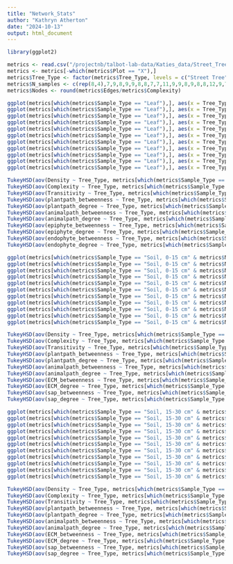 ```yaml
---
title: "Network_Stats"
author: "Kathryn Atherton"
date: "2024-10-13"
output: html_document
---
```


```r
library(ggplot2)
```

```r
metrics <- read.csv("/projectnb/talbot-lab-data/Katies_data/Street_Trees/Analysis/Networks/Results/network_metrics_plot.csv")
metrics <- metrics[-which(metrics$Plot == "X"),]
metrics$Tree_Type <- factor(metrics$Tree_Type, levels = c("Street Tree", "Urban Edge", "Urban Interior", "Rural Edge", "Rural Interior"))
metrics$N_samples <- c(rep(8,4),7,9,8,9,9,8,8,7,7,11,9,9,8,9,8,8,12,9,7,9,16,7,13,7,16,7,10,8,7,9,9,8,7,9,8,17,7,14,9,12,10)
metrics$Nodes <- round(metrics$Edges/metrics$Complexity)
```

```r
ggplot(metrics[which(metrics$Sample_Type == "Leaf"),], aes(x = Tree_Type, y = Density)) + geom_boxplot()
ggplot(metrics[which(metrics$Sample_Type == "Leaf"),], aes(x = Tree_Type, y = Complexity)) + geom_boxplot()
ggplot(metrics[which(metrics$Sample_Type == "Leaf"),], aes(x = Tree_Type, y = Transitivity)) + geom_boxplot()
ggplot(metrics[which(metrics$Sample_Type == "Leaf"),], aes(x = Tree_Type, y = plantpath_betweenness)) + geom_boxplot()
ggplot(metrics[which(metrics$Sample_Type == "Leaf"),], aes(x = Tree_Type, y = plantpath_degree)) + geom_boxplot()
ggplot(metrics[which(metrics$Sample_Type == "Leaf"),], aes(x = Tree_Type, y = animalpath_betweenness)) + geom_boxplot()
ggplot(metrics[which(metrics$Sample_Type == "Leaf"),], aes(x = Tree_Type, y = animalpath_degree)) + geom_boxplot()
ggplot(metrics[which(metrics$Sample_Type == "Leaf"),], aes(x = Tree_Type, y = epiphyte_betweenness)) + geom_boxplot()
ggplot(metrics[which(metrics$Sample_Type == "Leaf"),], aes(x = Tree_Type, y = epiphyte_degree)) + geom_boxplot()
ggplot(metrics[which(metrics$Sample_Type == "Leaf"),], aes(x = Tree_Type, y = endophyte_betweenness)) + geom_boxplot()
ggplot(metrics[which(metrics$Sample_Type == "Leaf"),], aes(x = Tree_Type, y = endophyte_degree)) + geom_boxplot()

TukeyHSD(aov(Density ~ Tree_Type, metrics[which(metrics$Sample_Type == "Leaf"),]))
TukeyHSD(aov(Complexity ~ Tree_Type, metrics[which(metrics$Sample_Type == "Leaf"),]))
TukeyHSD(aov(Transitivity ~ Tree_Type, metrics[which(metrics$Sample_Type == "Leaf"),]))
TukeyHSD(aov(plantpath_betweenness ~ Tree_Type, metrics[which(metrics$Sample_Type == "Leaf"),]))
TukeyHSD(aov(plantpath_degree ~ Tree_Type, metrics[which(metrics$Sample_Type == "Leaf"),]))
TukeyHSD(aov(animalpath_betweenness ~ Tree_Type, metrics[which(metrics$Sample_Type == "Leaf"),]))
TukeyHSD(aov(animalpath_degree ~ Tree_Type, metrics[which(metrics$Sample_Type == "Leaf"),]))
TukeyHSD(aov(epiphyte_betweenness ~ Tree_Type, metrics[which(metrics$Sample_Type == "Leaf"),]))
TukeyHSD(aov(epiphyte_degree ~ Tree_Type, metrics[which(metrics$Sample_Type == "Leaf"),]))
TukeyHSD(aov(endophyte_betweenness ~ Tree_Type, metrics[which(metrics$Sample_Type == "Leaf"),]))
TukeyHSD(aov(endophyte_degree ~ Tree_Type, metrics[which(metrics$Sample_Type == "Leaf"),]))
```

```r
ggplot(metrics[which(metrics$Sample_Type == "Soil, 0-15 cm" & metrics$N_samples < 13),], aes(x = Tree_Type, y = Density)) + geom_boxplot()
ggplot(metrics[which(metrics$Sample_Type == "Soil, 0-15 cm" & metrics$N_samples < 13),], aes(x = Tree_Type, y = Complexity)) + geom_boxplot()
ggplot(metrics[which(metrics$Sample_Type == "Soil, 0-15 cm" & metrics$N_samples < 13),], aes(x = Tree_Type, y = Transitivity)) + geom_boxplot()
ggplot(metrics[which(metrics$Sample_Type == "Soil, 0-15 cm" & metrics$N_samples < 13),], aes(x = Tree_Type, y = plantpath_betweenness)) + geom_boxplot()
ggplot(metrics[which(metrics$Sample_Type == "Soil, 0-15 cm" & metrics$N_samples < 13),], aes(x = Tree_Type, y = plantpath_degree)) + geom_boxplot()
ggplot(metrics[which(metrics$Sample_Type == "Soil, 0-15 cm" & metrics$N_samples < 13),], aes(x = Tree_Type, y = animalpath_betweenness)) + geom_boxplot()
ggplot(metrics[which(metrics$Sample_Type == "Soil, 0-15 cm" & metrics$N_samples < 13),], aes(x = Tree_Type, y = animalpath_degree)) + geom_boxplot()
ggplot(metrics[which(metrics$Sample_Type == "Soil, 0-15 cm" & metrics$N_samples < 13),], aes(x = Tree_Type, y = ECM_betweenness)) + geom_boxplot()
ggplot(metrics[which(metrics$Sample_Type == "Soil, 0-15 cm" & metrics$N_samples < 13),], aes(x = Tree_Type, y = ECM_degree)) + geom_boxplot()
ggplot(metrics[which(metrics$Sample_Type == "Soil, 0-15 cm" & metrics$N_samples < 13),], aes(x = Tree_Type, y = sap_betweenness)) + geom_boxplot()
ggplot(metrics[which(metrics$Sample_Type == "Soil, 0-15 cm" & metrics$N_samples < 13),], aes(x = Tree_Type, y = sap_degree)) + geom_boxplot()

TukeyHSD(aov(Density ~ Tree_Type, metrics[which(metrics$Sample_Type == "Soil, 0-15 cm" & metrics$N_samples < 13),]))
TukeyHSD(aov(Complexity ~ Tree_Type, metrics[which(metrics$Sample_Type == "Soil, 0-15 cm" & metrics$N_samples < 13),]))
TukeyHSD(aov(Transitivity ~ Tree_Type, metrics[which(metrics$Sample_Type == "Soil, 0-15 cm" & metrics$N_samples < 13),]))
TukeyHSD(aov(plantpath_betweenness ~ Tree_Type, metrics[which(metrics$Sample_Type == "Soil, 0-15 cm" & metrics$N_samples < 13),]))
TukeyHSD(aov(plantpath_degree ~ Tree_Type, metrics[which(metrics$Sample_Type == "Soil, 0-15 cm" & metrics$N_samples < 13),]))
TukeyHSD(aov(animalpath_betweenness ~ Tree_Type, metrics[which(metrics$Sample_Type == "Soil, 0-15 cm" & metrics$N_samples < 13),]))
TukeyHSD(aov(animalpath_degree ~ Tree_Type, metrics[which(metrics$Sample_Type == "Soil, 0-15 cm" & metrics$N_samples < 13),]))
TukeyHSD(aov(ECM_betweenness ~ Tree_Type, metrics[which(metrics$Sample_Type == "Soil, 0-15 cm" & metrics$N_samples < 13),]))
TukeyHSD(aov(ECM_degree ~ Tree_Type, metrics[which(metrics$Sample_Type == "Soil, 0-15 cm" & metrics$N_samples < 13),]))
TukeyHSD(aov(sap_betweenness ~ Tree_Type, metrics[which(metrics$Sample_Type == "Soil, 0-15 cm" & metrics$N_samples < 13),]))
TukeyHSD(aov(sap_degree ~ Tree_Type, metrics[which(metrics$Sample_Type == "Soil, 0-15 cm" & metrics$N_samples < 13),]))
```

```r
ggplot(metrics[which(metrics$Sample_Type == "Soil, 15-30 cm" & metrics$N_samples < 13),], aes(x = Tree_Type, y = Density)) + geom_boxplot()
ggplot(metrics[which(metrics$Sample_Type == "Soil, 15-30 cm" & metrics$N_samples < 13),], aes(x = Tree_Type, y = Complexity)) + geom_boxplot()
ggplot(metrics[which(metrics$Sample_Type == "Soil, 15-30 cm" & metrics$N_samples < 13),], aes(x = Tree_Type, y = Transitivity)) + geom_boxplot()
ggplot(metrics[which(metrics$Sample_Type == "Soil, 15-30 cm" & metrics$N_samples < 13),], aes(x = Tree_Type, y = plantpath_betweenness)) + geom_boxplot()
ggplot(metrics[which(metrics$Sample_Type == "Soil, 15-30 cm" & metrics$N_samples < 13),], aes(x = Tree_Type, y = plantpath_degree)) + geom_boxplot()
ggplot(metrics[which(metrics$Sample_Type == "Soil, 15-30 cm" & metrics$N_samples < 13),], aes(x = Tree_Type, y = animalpath_betweenness)) + geom_boxplot()
ggplot(metrics[which(metrics$Sample_Type == "Soil, 15-30 cm" & metrics$N_samples < 13),], aes(x = Tree_Type, y = animalpath_degree)) + geom_boxplot()
ggplot(metrics[which(metrics$Sample_Type == "Soil, 15-30 cm" & metrics$N_samples < 13),], aes(x = Tree_Type, y = ECM_betweenness)) + geom_boxplot()
ggplot(metrics[which(metrics$Sample_Type == "Soil, 15-30 cm" & metrics$N_samples < 13),], aes(x = Tree_Type, y = ECM_degree)) + geom_boxplot()
ggplot(metrics[which(metrics$Sample_Type == "Soil, 15-30 cm" & metrics$N_samples < 13),], aes(x = Tree_Type, y = sap_betweenness)) + geom_boxplot()
ggplot(metrics[which(metrics$Sample_Type == "Soil, 15-30 cm" & metrics$N_samples < 13),], aes(x = Tree_Type, y = sap_degree)) + geom_boxplot()

TukeyHSD(aov(Density ~ Tree_Type, metrics[which(metrics$Sample_Type == "Soil, 15-30 cm" & metrics$N_samples < 13),]))
TukeyHSD(aov(Complexity ~ Tree_Type, metrics[which(metrics$Sample_Type == "Soil, 15-30 cm" & metrics$N_samples < 13),]))
TukeyHSD(aov(Transitivity ~ Tree_Type, metrics[which(metrics$Sample_Type == "Soil, 15-30 cm" & metrics$N_samples < 13),]))
TukeyHSD(aov(plantpath_betweenness ~ Tree_Type, metrics[which(metrics$Sample_Type == "Soil, 15-30 cm" & metrics$N_samples < 13),]))
TukeyHSD(aov(plantpath_degree ~ Tree_Type, metrics[which(metrics$Sample_Type == "Soil, 15-30 cm" & metrics$N_samples < 13),]))
TukeyHSD(aov(animalpath_betweenness ~ Tree_Type, metrics[which(metrics$Sample_Type == "Soil, 15-30 cm" & metrics$N_samples < 13),]))
TukeyHSD(aov(animalpath_degree ~ Tree_Type, metrics[which(metrics$Sample_Type == "Soil, 15-30 cm" & metrics$N_samples < 13),]))
TukeyHSD(aov(ECM_betweenness ~ Tree_Type, metrics[which(metrics$Sample_Type == "Soil, 15-30 cm" & metrics$N_samples < 13),]))
TukeyHSD(aov(ECM_degree ~ Tree_Type, metrics[which(metrics$Sample_Type == "Soil, 15-30 cm" & metrics$N_samples < 13),]))
TukeyHSD(aov(sap_betweenness ~ Tree_Type, metrics[which(metrics$Sample_Type == "Soil, 15-30 cm" & metrics$N_samples < 13),]))
TukeyHSD(aov(sap_degree ~ Tree_Type, metrics[which(metrics$Sample_Type == "Soil, 15-30 cm" & metrics$N_samples < 13),]))
```